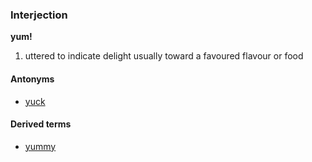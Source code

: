 ===Interjection===
'''yum!'''

# uttered to indicate delight usually toward a favoured flavour or food

====Antonyms====
*[[yuck]]

====Derived terms====
*[[yummy]]